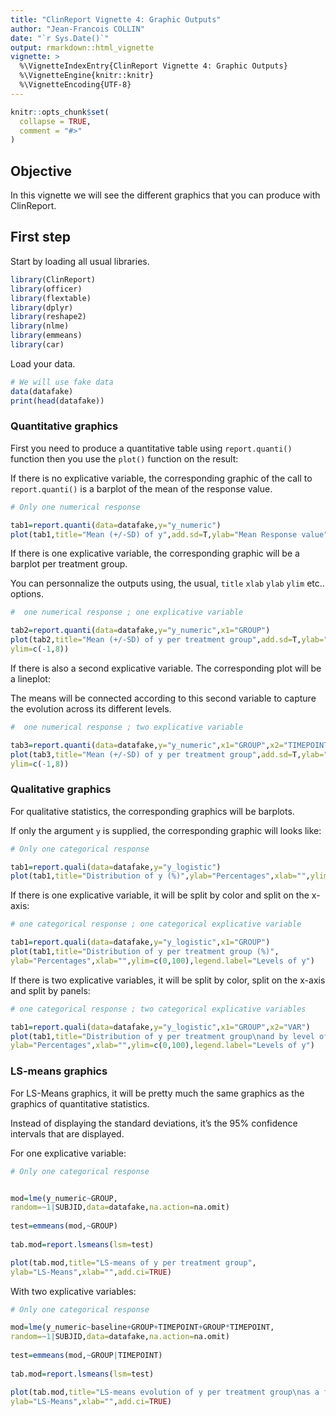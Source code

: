 ```yaml
---
title: "ClinReport Vignette 4: Graphic Outputs"
author: "Jean-Francois COLLIN"
date: "`r Sys.Date()`"
output: rmarkdown::html_vignette
vignette: >
  %\VignetteIndexEntry{ClinReport Vignette 4: Graphic Outputs}
  %\VignetteEngine{knitr::knitr}
  %\VignetteEncoding{UTF-8}
---
```


```r
knitr::opts_chunk$set(
  collapse = TRUE,
  comment = "#>"
)
```
## Objective

In this vignette we will see the different graphics that you can produce with ClinReport.


## First step

Start by loading all usual libraries.

```r
library(ClinReport)
library(officer)
library(flextable)
library(dplyr)
library(reshape2)
library(nlme)
library(emmeans)
library(car)
```

Load your data.

```r
# We will use fake data
data(datafake)
print(head(datafake))
```



### Quantitative graphics

First you need to produce a quantitative table using `report.quanti()` function
then you use the `plot()` function on the result: 


If there is no explicative variable, the corresponding graphic of the call to `report.quanti()`
is a barplot of the mean of the response value.

```r
# Only one numerical response

tab1=report.quanti(data=datafake,y="y_numeric")
plot(tab1,title="Mean (+/-SD) of y",add.sd=T,ylab="Mean Response value",xlab="")
```


If there is one explicative variable, the corresponding graphic will be a
barplot per treatment group.

You can personnalize the outputs using, the usual, `title` `xlab` `ylab` `ylim` etc.. options.

```r
#  one numerical response ; one explicative variable

tab2=report.quanti(data=datafake,y="y_numeric",x1="GROUP")
plot(tab2,title="Mean (+/-SD) of y per treatment group",add.sd=T,ylab="Mean of y",xlab="",
ylim=c(-1,8))
```

If there is also a second explicative variable. The corresponding plot will be a lineplot:

The means will be connected according to this second variable to capture the evolution
across its different levels.


```r
#  one numerical response ; two explicative variable

tab3=report.quanti(data=datafake,y="y_numeric",x1="GROUP",x2="TIMEPOINT")
plot(tab3,title="Mean (+/-SD) of y per treatment group",add.sd=T,ylab="Mean of y",xlab="",
ylim=c(-1,8))
```


### Qualitative graphics


For qualitative statistics, the corresponding graphics will be barplots.

If only the argument `y` is supplied, the corresponding graphic will looks like:

```r
# Only one categorical response

tab1=report.quali(data=datafake,y="y_logistic")
plot(tab1,title="Distribution of y (%)",ylab="Percentages",xlab="",ylim=c(0,100))
```


If there is one explicative variable, it will be split by color and split on the x-axis:

```r
# one categorical response ; one categorical explicative variable

tab1=report.quali(data=datafake,y="y_logistic",x1="GROUP")
plot(tab1,title="Distribution of y per treatment group (%)",
ylab="Percentages",xlab="",ylim=c(0,100),legend.label="Levels of y")
```


If there is two explicative variables, it will be split by color, split on the x-axis and split by panels:


```r
# one categorical response ; two categorical explicative variables

tab1=report.quali(data=datafake,y="y_logistic",x1="GROUP",x2="VAR")
plot(tab1,title="Distribution of y per treatment group\nand by level of VAR (%)",
ylab="Percentages",xlab="",ylim=c(0,100),legend.label="Levels of y")
```


### LS-means graphics

For LS-Means graphics, it will be pretty much the same graphics as the graphics
of quantitative statistics.

Instead of displaying the standard deviations, it's the 95% confidence intervals that are displayed.


For one explicative variable:

```r
# Only one categorical response


mod=lme(y_numeric~GROUP,
random=~1|SUBJID,data=datafake,na.action=na.omit)
 
test=emmeans(mod,~GROUP)
 
tab.mod=report.lsmeans(lsm=test)

plot(tab.mod,title="LS-means of y per treatment group",
ylab="LS-Means",xlab="",add.ci=TRUE)

```

With two explicative variables:

```r

# Only one categorical response

mod=lme(y_numeric~baseline+GROUP+TIMEPOINT+GROUP*TIMEPOINT,
random=~1|SUBJID,data=datafake,na.action=na.omit)
 
test=emmeans(mod,~GROUP|TIMEPOINT)
 
tab.mod=report.lsmeans(lsm=test)

plot(tab.mod,title="LS-means evolution of y per treatment group\nas a function of time",
ylab="LS-Means",xlab="",add.ci=TRUE)

```















